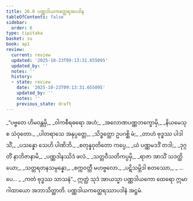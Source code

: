 ```yaml
---
title: 26.8 ပဏ္ဏဒါယကတ္ထေရအပဒါန
tableOfContents: false
sidebar:
  order: 8
type: tipitaka
basket: su
book: ap1
review:
  current: review
  updated: '2025-10-23T09:13:31.655095'
  updated_by: ''
  notes: ''
  history:
  - state: review
    date: '2025-10-23T09:13:31.655095'
    updated_by: ''
    notes: ''
    previous_state: draft
---
```



<ReviewStatus review={frontmatter.review} showDetails={true} />

<HypothesisAnnotation frontmatter={frontmatter} />

<DynamicBreadcrumb />

<Division number="28" book="ap1" e="ch" v="20" p="258">

<Paragraph number="3135" type="verses" book="ap1">
_“ပဗ္ဗတေ ဟိမဝန္တမှိ,_  
_ဝါကစီရဓရော အဟံ;_  
_အလောဏပဏ္ဏဘက္ခောမှိ,_  
_နိယမေသု စ သံဝုတော._  

</Paragraph>

</Division>
<Division number="29" book="ap1" e="ch" v="20" p="258">

<Paragraph number="3136" type="verses" book="ap1">
_ပါတရာသေ အနုပ္ပတ္တေ,_  
_သိဒ္ဓတ္ထော ဥပဂစ္ဆိ မံ;_  
_တာဟံ ဗုဒ္ဓဿ ပါဒါသိံ,_  
_ပသန္နော သေဟိ ပါဏိဘိ._  

</Paragraph>

</Division>
<Division number="30" book="ap1" e="ch" v="20" p="258">

<Paragraph number="3137" type="verses" book="ap1">
_စတုန္နဝုတိတော ကပ္ပေ,_  
_ယံ ပဏ္ဏမဒဒိံ တဒါ;_  
_ဒုဂ္ဂတိံ နာဘိဇာနာမိ,_  
_ပဏ္ဏဒါနဿိဒံ ဖလံ._  

</Paragraph>

</Division>
<Division number="31" book="ap1" e="ch" v="20" p="258">

<Paragraph number="3138" type="verses" book="ap1">
_သတ္တဝီသတိကပ္ပမှိ,_  
_ရာဇာ အာသိံ သဒတ္ထိယော;_  
_သတ္တရတနသမ္ပန္နော,_  
_စက္ကဝတ္တီ မဟဗ္ဗလော._  

</Paragraph>

</Division>
<Division number="32" book="ap1" e="ch" v="20" p="258">

<Paragraph number="3139" type="verses" book="ap1">
_ပဋိသမ္ဘိဒါ စတဿော,_  
_ …ပေ… _  
_ကတံ ဗုဒ္ဓဿ သာသနံ”._  

</Paragraph>

<Paragraph number="3140" book="ap1">
ဣတ္ထံ သုဒံ အာယသ္မာ ပဏ္ဏဒါယကော ထေရော ဣမာ ဂါထာယော အဘာသိတ္ထာတိ.

</Paragraph>
</Division>

<Paragraph number="3141" type="center" book="ap1">
ပဏ္ဏဒါယကတ္ထေရဿာပဒါနံ အဋ္ဌမံ.
</Paragraph>